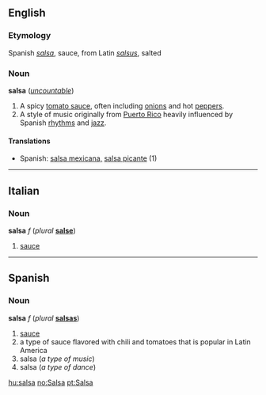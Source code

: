 ==English==
=== Etymology ===
Spanish ''[[salsa]]'', sauce, from Latin ''[[salsus]]'', salted
{{wikipedia}}
===Noun===
'''salsa''' (''[[uncountable]]'')

#A spicy [[tomato sauce]], often including [[onion]]s and hot [[pepper]]s.
#A style of music originally from [[Puerto Rico]] heavily influenced by Spanish [[rhythm]]s and [[jazz]].

====Translations====
{{top}}
*Spanish: [[salsa mexicana|salsa mexicana,]] [[salsa picante]] (1)
{{bottom}}
----
==Italian==
===Noun===
'''salsa''' ''f'' (''plural'' '''[[salse]]''')

#[[sauce]]

----
==Spanish==
===Noun===
'''salsa''' ''f'' (''plural'' '''[[salsas#Spanish|salsas]]''')

#[[sauce]]
#a type of sauce flavored with chili and tomatoes that is popular in Latin America
#salsa (''a type of music'')
#salsa (''a type of dance'')

[[hu:salsa]]
[[no:Salsa]]
[[pt:Salsa]]